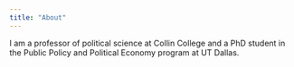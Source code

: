 ```yaml
---
title: "About"
---
```


I am a professor of political science at Collin College and a PhD student in the Public Policy and Political Economy program at UT Dallas.

